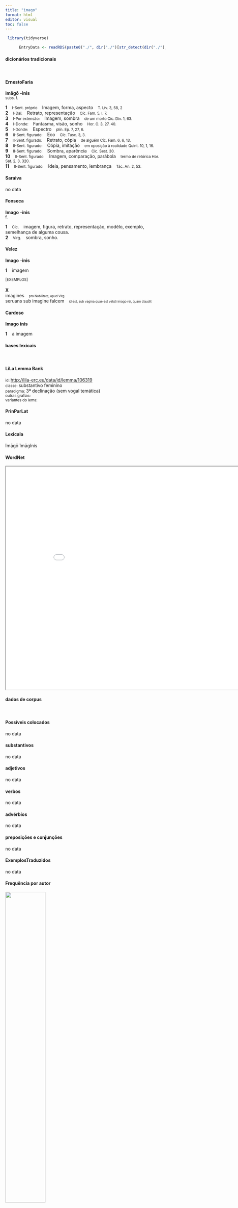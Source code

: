 ```yaml
---
title: "imago"
format: html
editor: visual
toc: false
---
```



```r
 library(tidyverse) 

      EntryData <- readRDS(paste0("./", dir("./")[str_detect(dir("./"), "_xx105-109-97-103-111xx_.rds")]))

```


#### dicionários tradicionais

&emsp;




::: panel-tabset

#### ErnestoFaria

<b>imāgō</b> <b>-ìnis</b> <br> <small>subs. f.</small> <br> <small></small>   <p> <b>1</b> &ensp; <small>I-Sent. próprio</small> &ensp; Imagem, forma, aspecto &ensp; <small>T. Lív. 3, 58, 2</small> <br> <b>2</b> &ensp; <small>I-Daí:</small> &ensp; Retrato, representação &ensp; <small>Cíc. Fam. 5, I. 7.</small> <br> <b>3</b> &ensp; <small>I-Por extensão:</small> &ensp; Imagem, sombra &ensp; <small>de um morto Cíc. Div. 1, 63.</small> <br> <b>4</b> &ensp; <small>I-Donde:</small> &ensp; Fantasma, visão, sonho &ensp; <small>Hor. O. 3, 27. 40.</small> <br> <b>5</b> &ensp; <small>I-Donde:</small> &ensp; Espectro &ensp; <small>plín. Ep. 7, 27, 6.</small> <br> <b>6</b> &ensp; <small>II-Sent. figurado:</small> &ensp; Eco &ensp; <small>Cíc. Tusc. 3, 3.</small> <br> <b>7</b> &ensp; <small>II-Sent. figurado:</small> &ensp; Retrato, cópia &ensp; <small>de alguém Cíc. Fam. 6, 6, 13.</small> <br> <b>8</b> &ensp; <small>II-Sent. figurado:</small> &ensp; Cópia, imitação &ensp; <small>em oposição à realidade Quint. 10, 1, 16.</small> <br> <b>9</b> &ensp; <small>II-Sent. figurado:</small> &ensp; Sombra, aparência &ensp; <small>Cíc. Sest. 30.</small> <br> <b>10</b> &ensp; <small>II-Sent. figurado:</small> &ensp; Imagem, comparação, parábola &ensp; <small>termo de retórica Hor. Sát. 2, 3, 320.</small> <br> <b>11</b> &ensp; <small>II-Sent. figurado:</small> &ensp; Ideia, pensamento, lembrança &ensp; <small>Tác. An. 2, 53.</small> </p>




#### Saraiva

no data




#### Fonseca

<b>Imago</b> -<b>inis</b> <br> <small>f.</small>   <p> <b>1</b> &ensp; <small>Cic.</small> &ensp; imagem, figura, retrato, representação, modêlo, exemplo, semelhança de alguma cousa. <br> <b>2</b> &ensp; <small>Virg.</small> &ensp; sombra, sonho. </p>




#### Velez

<b>Imago</b> -<b>inis</b>   <p> <b>1</b> &ensp; imagem </p>   <p><small>[EXEMPLOS]</small><br> <br><b>X</b><br>imagines &ensp; <small><small>pro Nobilitate, apud Virg</small></small> <br> seruans sub imagine falcem &ensp; <small><small>id est, sub vagina quae est velúti imago rei, quam claudit</small></small> </p>




#### Cardoso

<b>Imago</b> <b>inis</b>   <p> <b>1</b> &ensp; a imagem </p>


:::



#### bases lexicais

&emsp;






::: panel-tabset

#### LiLa Lemma Bank

<small> id: </small> <a href=' http://lila-erc.eu/data/id/lemma/106319 ' target="_blank"> http://lila-erc.eu/data/id/lemma/106319 </a> <br>
<small> classe: </small> substantivo feminino   <br>
<small> paradigma: </small> 3ª declinação (sem vogal temática) <br>
<small> outras grafias: </small>  <br>
<small> variantes do lema: </small>  <br>





#### PrinParLat

no data




#### Lexicala

ĭmāgō 
 ĭmāgĭnis




#### WordNet

<iframe width='900' height='700' src='Media/Tree__xx105-109-97-103-111xx__sem_type_lexemes_pt.html'>

</iframe>


:::



#### dados de corpus

&emsp;




::: panel-tabset

#### Possíveis colocados

no data




#### substantivos

no data




#### adjetivos

no data




#### verbos

no data




#### advérbios

no data




#### preposições e conjunções

no data


:::



::: panel-tabset

#### ExemplosTraduzidos

no data




#### Frequência por autor

![](./Media/barchart__xx105-109-97-103-111xx__lemma_BY_author_Frequencies.webp){width=50% fig-alt='This charts plots the frequency of lemma by author_Frequencies. The Suetonius subcorpus registers the highest normalized frequency, with the value of 11.03 and an absolute frequency of 1. The Horatius subcorpus follows, with a normalized frequency of 5.33 and an absolute frequency of 6. the subcorpus with the least normalized frequency is Caesar with the normalized value of 0 and an absolute freqeuncy of 0. here are all the values: subcorpus: Caesar ; normalized frequency: 0 ; absolute frequency: 0. subcorpus: Cicero ; normalized frequency: 17 ; absolute frequency: 1.05903167127657. subcorpus: Horatius ; normalized frequency: 6 ; absolute frequency: 5.32812361246781. subcorpus: Ovidius ; normalized frequency: 3 ; absolute frequency: 5.14756348661633. subcorpus: Phaedrus ; normalized frequency: 0 ; absolute frequency: 0. subcorpus: Sallustius ; normalized frequency: 0 ; absolute frequency: 0. subcorpus: Seneca ; normalized frequency: 6 ; absolute frequency: 1.11979992907934. subcorpus: Suetonius ; normalized frequency: 1 ; absolute frequency: 11.0253583241455. subcorpus: Tacitus ; normalized frequency: 0 ; absolute frequency: 0. subcorpus: Vergilius ; normalized frequency: 2 ; absolute frequency: 3.86100386100386. subcorpus: Hieronymus ; normalized frequency: 0 ; absolute frequency: 0'}




#### Frequência por gênero

![](./Media/barchart__xx105-109-97-103-111xx__lemma_BY_genre_Frequencies.webp){width=50% fig-alt='This charts plots the frequency of lemma by genre_Frequencies. The Poesia.lírica subcorpus registers the highest normalized frequency, with the value of 5.05 and an absolute frequency of 6. The Poesia.trágica subcorpus follows, with a normalized frequency of 0.87 and an absolute frequency of 1. the subcorpus with the least normalized frequency is Prosa.ficcional with the normalized value of 0 and an absolute freqeuncy of 0. here are all the values: subcorpus: Prosa.histórica ; normalized frequency: 1 ; absolute frequency: 0.243433384454344. subcorpus: Prosa.filosófica ; normalized frequency: 6 ; absolute frequency: 0.988451590583351. subcorpus: Prosa.oratória ; normalized frequency: 15 ; absolute frequency: 1.44018895279061. subcorpus: Prosa.epistolográfica ; normalized frequency: 1 ; absolute frequency: 0.264977874347492. subcorpus: Poesia.lírica ; normalized frequency: 6 ; absolute frequency: 5.04753091612686. subcorpus: Poesia.didática ; normalized frequency: 3 ; absolute frequency: 2.54474510136568. subcorpus: Poesia.trágica ; normalized frequency: 1 ; absolute frequency: 0.868658790826963. subcorpus: Poesia.épica ; normalized frequency: 2 ; absolute frequency: 3.86100386100386. subcorpus: Prosa.ficcional ; normalized frequency: 0 ; absolute frequency: 0'}




#### Frequência por século

![](./Media/barchart__xx105-109-97-103-111xx__lemma_BY_period_Frequencies.webp){width=50% fig-alt='This charts plots the frequency of lemma by period_Frequencies. The II.d.C. subcorpus registers the highest normalized frequency, with the value of 2.62 and an absolute frequency of 1. The I.d.C. subcorpus follows, with a normalized frequency of 1.38 and an absolute frequency of 9. the subcorpus with the least normalized frequency is IV.d.C. with the normalized value of 0 and an absolute freqeuncy of 0. here are all the values: subcorpus: I.a.C. ; normalized frequency: 25 ; absolute frequency: 1.16360251338143. subcorpus: I.d.C. ; normalized frequency: 9 ; absolute frequency: 1.37677833868747. subcorpus: II.d.C. ; normalized frequency: 1 ; absolute frequency: 2.61780104712042. subcorpus: IV.d.C. ; normalized frequency: 0 ; absolute frequency: 0'}


:::

